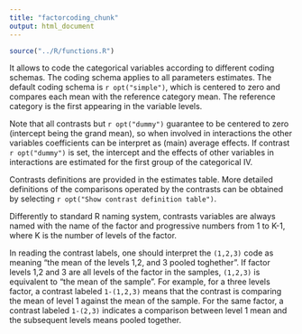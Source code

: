 ```yaml
---
title: "factorcoding_chunk"
output: html_document
---
```

  
  
```r
source("../R/functions.R")
```


It allows to code the categorical variables according to different coding schemas. The coding schema applies to all parameters estimates. The default coding schema is `r opt("simple")`, which is centered to zero and compares each mean with the reference category mean. The reference category is the first appearing in the variable levels. 

Note that all contrasts but `r opt("dummy")` guarantee to be centered to zero (intercept being the grand mean), so when involved in interactions the other variables coefficients can be interpret as (main) average effects. If contrast `r opt("dummy")` is set, the intercept and the effects of other variables in interactions are estimated for the first group of the categorical IV.  

Contrasts definitions are provided in the estimates table. More detailed definitions of the comparisons operated by the contrasts can be obtained by selecting `r opt("Show contrast definition table")`. 

Differently to standard R naming system, contrasts variables are always named with the name of the factor and progressive numbers from 1 to K-1, where K is the number of levels of the factor.

In reading the contrast labels, one should interpret the `(1,2,3)` code as meaning "the mean of the levels 1,2, and 3 pooled toghether". If factor levels 1,2 and 3 are all levels of the factor in the samples, `(1,2,3)` is equivalent to "the mean of the sample". For example, for a three levels factor, a contrast labeled `1-(1,2,3)` means that the contrast is comparing the mean of level 1 against the mean of the sample. For the same factor, a contrast labeled `1-(2,3)` indicates a comparison between level 1 mean and the subsequent levels means pooled together.


